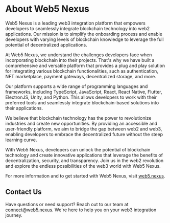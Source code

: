 # About Web5 Nexus

Web5 Nexus is a leading web3 integration platform that empowers developers to seamlessly integrate blockchain technology into web2 applications. Our mission is to simplify the onboarding process and enable developers with varying levels of blockchain knowledge to leverage the full potential of decentralized applications.

At Web5 Nexus, we understand the challenges developers face when incorporating blockchain into their projects. That's why we have built a comprehensive and versatile platform that provides a plug and play solution for integrating various blockchain functionalities, such as authentication, NFT marketplace, payment gateways, decentralized storage, and more.

Our platform supports a wide range of programming languages and frameworks, including TypeScript, JavaScript, React, React Native, Flutter, ElectronJS, Unity, and Python. This allows developers to work with their preferred tools and seamlessly integrate blockchain-based solutions into their applications.

We believe that blockchain technology has the power to revolutionize industries and create new opportunities. By providing an accessible and user-friendly platform, we aim to bridge the gap between web2 and web3, enabling developers to embrace the decentralized future without the steep learning curve.

With Web5 Nexus, developers can unlock the potential of blockchain technology and create innovative applications that leverage the benefits of decentralization, security, and transparency. Join us in the web2 revolution and explore the endless possibilities of the web3 world with Web5 Nexus.

For more information and to get started with Web5 Nexus, visit [web5.nexus](https://web5.nexus).

## Contact Us

Have questions or need support? Reach out to our team at connect@web5.nexus. We're here to help you on your web3 integration journey.